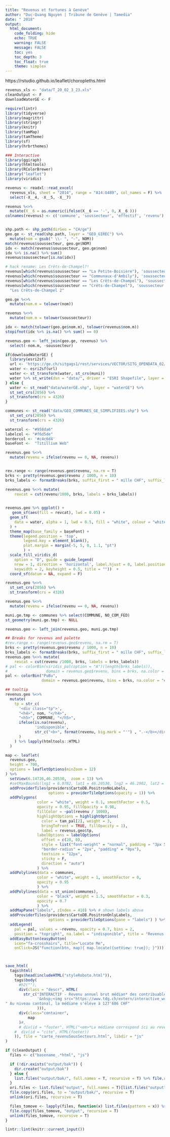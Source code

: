 ```yaml
---
title: "Revenus et fortunes à Genève"
author: "Duc-Quang Nguyen | Tribune de Genève | Tamedia"
date: " 2018"
output: 
  html_document:
    code_folding: hide
    echo: TRUE
    warning: FALSE
    message: FALSE
    toc: yes
    toc_depth: 3
    toc_float: true
    theme: simplex
---
```


https://rstudio.github.io/leaflet/choropleths.html

```r
revenus_xls <- "data/T_20_02_3_23.xls"
cleanOutput <- F
downloadWaterGE <- F

require(lintr)
library(tidyverse)
library(magrittr)
library(stringr)
library(knitr)
library(tamMap)
library(tamTheme)
library(sf)
library(hrbrthemes)

### Interactive 
library(ggiraph)
library(htmltools)
library(RColorBrewer)
library("leaflet")
library(viridis)
```

```r
revenus <- readxl::read_excel(
  revenus_xls, sheet = "2014", range = "A14:G489", col_names = F) %>% 
  select(-X__4, -X__5, -X__7) 

revenus %<>%  
  mutate(X__6 = as.numeric(ifelse(X__6 == '-', 0, X__6 )))
colnames(revenus) <- c('commune', 'soussecteur', 'effectif', 'revenu')


shp.path <- shp_path(dirGeo = "CH/ge")
geo.ge <- st_read(shp.path, layer = "GEO_GIREC") %>% 
  mutate(nom = gsub(" \\- ", "-", NOM))
match(revenus$soussecteur, geo.ge$NOM)
idx <- match(revenus$soussecteur, geo.ge$nom)
idx %>% is.na() %>% sum()
revenus$soussecteur[is.na(idx)]

# hack rename: Les Crêts-de-Champel?!
revenus[which(revenus$soussecteur == "La Petite-Boisière"), 'soussecteur'] <- "La Petite-Boissière"
revenus[which(revenus$soussecteur == "Communaux-d'Ambily"), 'soussecteur'] <- "Communaux-d'Ambilly"
revenus[which(revenus$soussecteur == "Les Crêts-de-Champel"), 'soussecteur'] <- "Les Crêts-de-Champel 1"
revenus[which(revenus$soussecteur == "Crêts-de-Champel"), 'soussecteur'] <- 
  "Les Crêts-de-Champel 2"

geo.ge %<>% 
  mutate(nom.m = tolower(nom))

revenus %<>% 
  mutate(nom.m = tolower(soussecteur))

idx <- match(tolower(geo.ge$nom.m), tolower(revenus$nom.m))
stopifnot(idx %>% is.na() %>% sum() == 0)

revenus.geo <- left_join(geo.ge, revenus) %>% 
  select(-nom.m, -soussecteur)

if(downloadWaterGE) {
  library(esri2sf)
  url <- 'https://ge.ch/sitgags1/rest/services/VECTOR/SITG_OPENDATA_02/MapServer/6186'
  water <- esri2sf(url)
  water <- st_transform(water, st_crs(muni))
  water %>% st_write(dsn = "data/", driver = "ESRI Shapefile", layer = "waterGE.shp")  
} else {
  water <- st_read("data/waterGE.shp", layer = "waterGE") %>% 
  st_set_crs(2056) %>% 
  st_transform(crs = 4326)
}

communes <- st_read("data/GEO_COMMUNES_GE_SIMPLIFIEES.shp") %>% 
  st_set_crs(2056) %>% 
  st_transform(crs = 4326)
```


```r
watercol <- "#958da6"
labelcol <- "#f6d5de"
bordercol <- '#c4c6d4'
baseFont <-  "Titillium Web"

revenus.geo %<>% 
  mutate(revenu = ifelse(revenu == 0, NA, revenu))


rev.range <- range(revenus.geo$revenu, na.rm = T)
brks <- pretty(revenus.geo$revenu / 1000, n = 10)
brks_labels <- formatBreaks(brks, suffix_first = " mille CHF", suffix_last=  " mille CHF")

revenus.geo %<>% mutate(
    revcat = cut(revenu/1000, brks, labels = brks_labels))
    

revenus.geo %>% ggplot() +
   geom_sf(aes(fill = revcat), lwd = 0.05) +
  geom_sf(
    data = water, alpha = 1, lwd = 0.5, fill = "white", colour = "white"
  ) + 
  theme_map(base_family = baseFont) +
  theme(legend.position = 'top', 
        legend.key = element_blank(),
        plot.margin = margin(-5, 5, 0, 1.1, "pt")
        ) +
  scale_fill_viridis_d(
    option = "D", guide = guide_legend(
    nrow = 1, direction = 'horizontal', label.hjust = 0, label.position = 'bottom', 
    keywidth = 2, keyheight = 0.5, title = ""))  +
  coord_sf(datum = NA, expand = F)
```  


```r
revenus.geo %<>% 
  st_set_crs(2056) %>% 
  st_transform(crs = 4326)

revenus.geo %<>% 
  mutate(revenu = ifelse(revenu == 0, NA, revenu))

muni.ge.tmp <- communes %>% select(COMMUNE, NO_COM_FED)
st_geometry(muni.ge.tmp) <- NULL

revenus.geo <- left_join(revenus.geo, muni.ge.tmp)

## Breaks for revenus and palette
#rev.range <- range(revenus.geo$revenu, na.rm = T)
brks <- pretty(revenus.geo$revenu / 1000, n = 10)
brks_labels <- formatBreaks(brks, suffix_first = " mille CHF", suffix_last=  " mille CHF")
revenus.geo %<>% mutate(
    revcat = cut(revenu /1000, brks, labels = brks_labels))
# pal <- colorBin(viridis_pal(option = "A")(length(brks_labels)),
#                 domain = revenus.geo$revenu, bins = brks, na.color = "#bdc2c2")
pal <- colorBin("PuBu",
                domain = revenus.geo$revenu, bins = brks, na.color = "#bdc2c2")

## tooltip
revenus.geo %<>% 
  mutate(
    tp = str_c(
      '<div class="tp">',
      "<h4>", nom, "</h4>",
      "<h5>", COMMUNE, "</h5>",
      ifelse(is.na(revenu), 
             'indisponible', 
             str_c("<b>", format(revenu, big.mark = "'") , ".-</b></div>")
      )
    ) %>% lapply(htmltools::HTML)
  )

map <- leaflet(
  revenus.geo, 
  height = 700,
  options = leafletOptions(minZoom = 12)
) %>%
  setView(6.14726,46.20530,  zoom = 13) %>%
  #setMaxBounds(lng1 = 6.0782, lat1 = 46.20530, lng2 = 46.2902, lat2 = 6.1866) %>%
  addProviderTiles(providers$CartoDB.PositronNoLabels,
                   options = providerTileOptions(opacity = 1)) %>%
  addPolygons( 
              color = "white", weight = 0.1, smoothFactor = 0.5,
              opacity = 0.95, fillOpacity = 0.98,
              fillColor = ~pal(revenu / 1000),
              highlightOptions = highlightOptions(
                color = tam_pal[2], weight = 3,
                bringToFront = TRUE, fillOpacity = 1),
                label = revenus.geo$tp,
              labelOptions = labelOptions(
                offset = c(20, 0),
                style = list("font-weight" = "normal", padding = "3px 5px", "background-color" = "#f2f2f2",
                "border-radius" = "2px", "padding" = "0px"),
                textsize = "12px",
                sticky = F,
                direction = "auto")
              ) %>% 
  addPolylines(data = communes,
              color = "white", weight = 1, smoothFactor = 0,
              opacity = 0.95
              ) %>%
  addPolylines(data = st_union(communes),
              color = "black", weight = 1.5, smoothFactor = 0.3,
              opacity = 0.7
              ) %>%
  addMapPane("labels", zIndex = 410) %>% # shown labels above      
  addProviderTiles(providers$CartoDB.PositronOnlyLabels,
                   options = providerTileOptions(pane = "labels") ) %>%
  addLegend(
    pal = pal, values = ~revenu, opacity = 0.7, bins = 2,
    position = "topright", na.label = "indisponible", title = "Revenus en millier CHF") %>% 
  addEasyButton(easyButton(
    icon="fa-crosshairs", title="Locate Me",
    onClick=JS("function(btn, map){ map.locate({setView: true}); }")))



save_html(
  tags$html(
    tags$head(includeHTML("styleRoboto.html")),
    tags$body(    
      #h2(""),
      div(class = "descr", HTML(
        str_c("INTERACTIF - Revenu annuel brut médian* des contribuables mariés par commune ou par quartier en 2014",
              '&nbsp;<img src="https://www.tdg.ch/extern/interactive_wch/tdg/assets/hand_interactive.png" width="20" align="top">',
" Au niveau cantonal, la médiane s'élève à 127'686 CHF"
              ))),
      div(class="container", 
          map
      )#,
      # div(id = "footer", HTML("<em>*La médiane correspond ici au revenu divisant les contribuables mariés en deux groupes de taille égale. Une moitié a rapporté un revenu bruit moindre, l'autre moitié un revenu supérieur.</em>")),
    #  div(id = "cite", HTML(footer))
    )), file = "carte_revenuSousSecteurs.html", libdir = "js"
)


```


```r
if (cleanOutput) {
  files <- c("basename_.*html", "js")

  if (!dir.exists("output/bak")) {
    dir.create("output/bak")
  } else {
    list.files("output/bak/", full.names = T, recursive = T) %>% file.remove()
  }
  ori.files <- list.files("output", full.names = T)[list.files("output") != "bak"]
  file.copy(ori.files, to = "output/bak/", recursive = T)
  unlink(ori.files, recursive = T)

  files_tomove <- lapply(files, function(x) list.files(pattern = x)) %>% unlist()
  file.copy(files_tomove, "output", recursive = T)
  unlink(files_tomove, recursive = T)
}
```

```r
lintr::lint(knitr::current_input())
```
